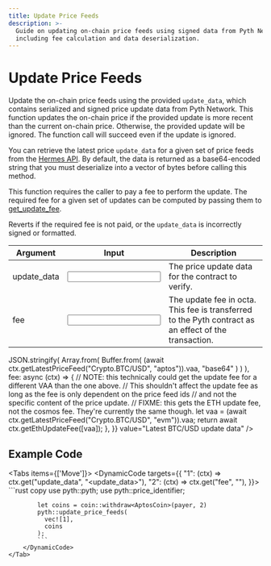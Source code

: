 ```yaml
---
title: Update Price Feeds
description: >-
  Guide on updating on-chain price feeds using signed data from Pyth Network,
  including fee calculation and data deserialization.
---
```


# Update Price Feeds

Update the on-chain price feeds using the provided `update_data`, which contains serialized and signed price update data from Pyth Network.
This function updates the on-chain price if the provided update is more recent than the current on-chain price.
Otherwise, the provided update will be ignored.
The function call will succeed even if the update is ignored.

You can retrieve the latest price `update_data` for a given set of price feeds from the [Hermes API](https://hermes.pyth.network/docs).
By default, the data is returned as a base64-encoded string that you must deserialize into a vector of bytes before calling this method.

This function requires the caller to pay a fee to perform the update.
The required fee for a given set of updates can be computed by passing them to [get_update_fee](get-update-fee).

Reverts if the required fee is not paid, or the `update_data` is incorrectly signed or formatted.

<div className="mt-6 overflow-x-auto">

| Argument                                                         | Input                                                      | Description                                                                                           |
| ---------------------------------------------------------------- | ---------------------------------------------------------- | ----------------------------------------------------------------------------------------------------- |
| <Arg required={true} type="vector<vector<u8>>">update_data</Arg> | <Input id="update_data" format={InputFormats.ByteArray} /> | The price update data for the contract to verify.                                                     |
| <Arg required={true} type="Coin<AptosCoin>">fee</Arg>            | <Input id="fee" format={InputFormats.BigInt}/>             | The update fee in octa. This fee is transferred to the Pyth contract as an effect of the transaction. |

</div>

<Examples>
  <Example
    keyValues={{
      update_data: async (ctx) =>
        JSON.stringify(
          Array.from(
            Buffer.from(
              (await ctx.getLatestPriceFeed("Crypto.BTC/USD", "aptos")).vaa,
              "base64"
            )
          )
        ),
      fee: async (ctx) => {
        // NOTE: this technically could get the update fee for a different VAA than the one above.
        // This shouldn't affect the update fee as long as the fee is only dependent on the price feed ids
        // and not the specific content of the price update.
        // FIXME: this gets the ETH update fee, not the cosmos fee. They're currently the same though.
        let vaa = (await ctx.getLatestPriceFeed("Crypto.BTC/USD", "evm")).vaa;
        return await ctx.getEthUpdateFee([vaa]);
      },
    }}
    value="Latest BTC/USD update data"
  />
</Examples>

## Example Code

<Tabs items={['Move']}>
    <Tab>
        <DynamicCode targets={{
            "1": (ctx) => ctx.get("update_data", "<update_data>"),
            "2": (ctx) => ctx.get("fee", "<fee>"),
        }}>
            ```rust copy
            use pyth::pyth;
            use pyth::price_identifier;

            let coins = coin::withdraw<AptosCoin>(payer, 2)
            pyth::update_price_feeds(
              vec![1],
              coins
            );
            ```
        </DynamicCode>
    </Tab>

</Tabs>
